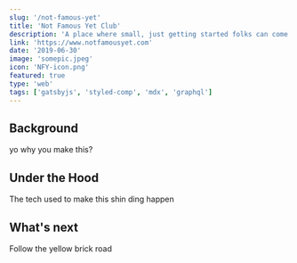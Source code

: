 ```yaml
---
slug: '/not-famous-yet'
title: 'Not Famous Yet Club'
description: 'A place where small, just getting started folks can come together. For all those future famous people ⭐'
link: 'https://www.notfamousyet.com'
date: '2019-06-30'
image: 'somepic.jpeg'
icon: 'NFY-icon.png'
featured: true
type: 'web'
tags: ['gatsbyjs', 'styled-comp', 'mdx', 'graphql']
---
```


<!--

<ProjectSectionTop frontmatter={props.frontmatter} />
 -->

## Background

yo why you make this?

## Under the Hood

The tech used to make this shin ding happen

## What's next

Follow the yellow brick road
